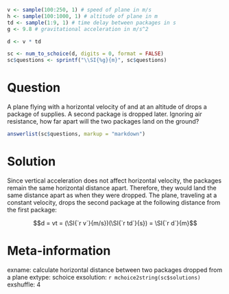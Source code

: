 ```r
v <- sample(100:250, 1) # speed of plane in m/s
h <- sample(100:1000, 1) # altitude of plane in m
td <- sample(1:9, 1) # time delay between packages in s
g <- 9.8 # gravitational acceleration in m/s^2

d <- v * td

sc <- num_to_schoice(d, digits = 0, format = FALSE)
sc$questions <- sprintf("\\SI{%g}{m}", sc$questions)
```

Question
========
A plane flying with a horizontal velocity of \SI{`r v`}{m/s} and at an altitude of \SI{`r h`}{m} drops a package of supplies. A second package is dropped \SI{`r td`}{s} later. Ignoring air resistance, how far apart will the two packages land on the ground?

```r
answerlist(sc$questions, markup = "markdown")
```

Solution
========
Since vertical acceleration does not affect horizontal velocity, the packages remain the same horizontal distance apart. Therefore, they would land the same distance apart as when they were dropped. The plane, traveling at a constant velocity, drops the second package at the following distance from the first package:

$$d = vt = (\SI{`r v`}{m/s})(\SI{`r td`}{s})  = \SI{`r d`}{m}$$

Meta-information
================
exname: calculate horizontal distance between two packages dropped from a plane
extype: schoice
exsolution: `r mchoice2string(sc$solutions)`
exshuffle: 4
